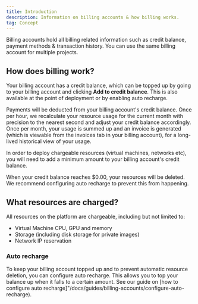 ```yaml
---
title: Introduction
description: Information on billing accounts & how billing works.
tag: Concept
---
```


Billing accounts hold all billing related information such as credit balance, payment methods & transaction history. You can use the same billing account for multiple projects.

## How does billing work?

Your billing account has a credit balance, which can be topped up by going to your billing account and clicking **Add to credit balance**. This is also available at the point of deployment or by enabling auto recharge.

Payments will be deducted from your billing account's credit balance. Once per hour, we recalculate your resource usage for the current month with precision to the nearest second and adjust your credit balance accordingly. Once per month, your usage is summed up and an invoice is generated (which is viewable from the invoices tab in your billing account), for a long-lived historical view of your usage.

In order to deploy chargeable resources (virtual machines, networks etc), you will need to add a minimum amount to your billing account's credit balance.


<Note>
When your credit balance reaches $0.00, your resources will be deleted. We recommend configuring auto recharge to prevent this from happening.
</Note>


## What resources are charged?

All resources on the platform are chargeable, including but not limited to:

- Virtual Machine CPU, GPU and memory
- Storage (including disk storage for private images)
- Network IP reservation

### Auto recharge

To keep your billing account topped up and to prevent automatic resource deletion, you can configure auto recharge. This allows you to top your balance up when it falls to a certain amount. See our guide on [how to configure auto recharge]"/docs/guides/billing-accounts/configure-auto-recharge).
